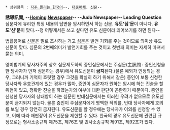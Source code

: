  * 상위항목 : [[자주 틀리는 한국어]]--, [[대중매체]], [[신문]]--

'''誘導訊問, --[[유도|Homing]] [[신문|Newspaper]]-- --Judo Newspaper-- Leading Question'''
심문자에 유리한 특정 내용의 답변을 암시하면서 하는 신문.
'''유도'심'문'''이 아니다. '''유도'신'문'''이 맞다.--정 어떻게서든 쓰고 싶다면 유도 신문이라 띄어쓰기를 하면 된다--

법률용어로 [http://krdic.naver.com/detail.nhn?docid=23792800 신문]은 말로 조사하는 거고 [http://krdic.naver.com/detail.nhn?docid=24122100 심문]은 발언 기회를 주는 것이므로 의미상 유도 신문이 맞다. 심문의 2번째의미가 발언기회를 주는 것이고 첫번째 의미는 자세히 따져서 묻는 의미. 

영미법계의 당사자주의 상호 심문제도하의 증인심문에서는 주심문(主訊問 : 증인신청을 한 당사자가 먼저 심문하는 경우)에서 유도신문이 '''금지'''된다.(물론 예외가 인정되는 경우, 그러니까 기억이 흐릿할 경우 그것을 확실히 하기 위해서 같은) 증인이 보통 신청한 당사자와 우호관계에 있는 경우가 많아, 증인이 심문자가 원하는 암시에 하는 진술을 할 위험이 있고, 정확한 진술을 하였는가의 여부에 대한 판단이 곤란하기 때문이다.
증인을 신청한 당사자의 상대방이 하는 심문인 반대심문에서는 이러한 우려가 없으므로 유도신문이 금지되지 않는다. 물론 증인이 주심문자에게 명백한 적의를, 반대 당사자에게 호의를 보일 경우 당연히 금지된다.
유도신문을 할 경우에는 당사자가 이의를 신청할 수 있고, 이에 따라 재판장이 유도신문을 제한할 수 있다. 
한국의 경우 유도신문에 관련된 규정으로는 형사소송규칙 제75조, 제76조 및 민사소송규칙 제91조, 제92조가 있다.
